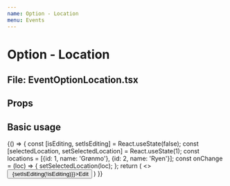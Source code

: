 ```yaml
---
name: Option - Location
menu: Events
---
```



# Option - Location

## File: EventOptionLocation.tsx

## Props

<Props of={EventOptionLocation} />

## Basic usage

<Playground>
    {() => {
        const [isEditing, setIsEditing] = React.useState(false);
        const [selectedLocation, setSelectedLocation] = React.useState(1);
        const locations = [{id: 1, name: 'Grønmo'}, {id: 2, name: 'Ryen'}];
        const onChange = (loc) => {
            setSelectedLocation(loc);
        };
        return (
            <>
                <button onClick={() => {setIsEditing(!isEditing)}}>Edit</button>
                <EventOptionLocation onChange={onChange} isEditing={isEditing} selectedLocation={selectedLocation} locations={locations} />
            </>
        )
    }}
</Playground>
